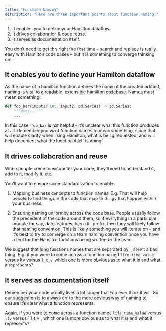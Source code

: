 ```yaml
---
title: "Function Naming"
description: "Here are three important points about function naming:"
---
```


1. It enables you to define your Hamilton dataflow.
2. It drives collaboration & code reuse.
3. It serves as documentation itself.

You don’t need to get this right the first time – search and replace is really
easy with Hamilton code bases – but it is something to converge thinking on!

## It enables you to define your Hamilton dataflow

As the name of a hamilton function defines the name of the created artifact,
naming is vital to a readable, extensible hamilton codebase. Names must mean
something:

```py
def foo_bar(input1: int, input2: pd.Series) -> pd.Series:
    """docs..."""
    ...
```

In this case, `foo_bar` is not helpful - it’s unclear what this function
produces at all. Remember you want function names to mean something, since that
will enable clarity when using Hamilton, what is being requested, and will help
document what the function itself is doing.

## It drives collaboration and reuse

When people come to encounter your code, they’ll need to understand it, add to
it, modify it, etc.

You’ll want to ensure some standardization to enable:

1. Mapping business concepts to function names. E.g. That will help people to
   find things in the code that map to things that happen within your business.

2. Ensuring naming uniformity across the code base. People usually follow the
   precedent of the code around them, so if everything in a particular module
   for say, date features, has a `D_` prefix, then they will likely follow that
   naming convention. This is likely something you will iterate on – and it’s
   best to try to converge on a team naming convention once you have a feel for
   the Hamilton functions being written by the team.

We suggest that long functions names that are separated by `_` aren’t a bad
thing. E.g. if you were to come across a function named `life_time_value` versus
ltv versus `l_t_v`, which one is more obvious as to what it is and what it
represents?

## It serves as documentation itself

Remember your code usually lives a lot longer that you ever think it will. So
our suggestion is to always err to the more obvious way of naming to ensure it’s
clear what a function represents.

Again, if you were to come across a function named `life_time_value` versus
`ltv` versus ``l_t_v`, which one is more obvious as to what it is and what it
represents?
